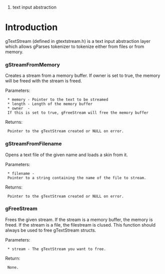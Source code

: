 # text input abstraction

= Introduction =

gTextStream (defined in gtextstream.h) is a text input abstraction layer which allows gParses tokenizer to tokenize either from files or from memory. 

=== gStreamFromMemory ===

Creates a stream from a memory buffer. If owner is set to true, the memory will be freed with the stream is freed.

{{{gTextStream *gStreamFromMemory(char *memory, int length, bool owner)}}}

Parameters:
  * memory - Pointer to the text to be streamed
  * length - Length of the memory buffer
  * owner  - If this is set to true, gFreeStream will free the memory buffer
Returns:
  Pointer to the gTextStream created or NULL on error.


=== gStreamFromFilename ===

Opens a text file of the given name and loads a skin from it.

{{{gTextStream *gStreamFromFilename(const char *filename)}}}

Parameters:
  * filename - Pointer to a string containing the name of the file to stream.
Returns:
  Pointer to the gTextStream created or NULL on error.


=== gFreeStream ===
Frees the given stream. If the stream is a memory buffer, the memory is freed. If the stream is a file, the filestream is clused. This function should always be used to free gTextStream structs.

{{{#define gFreeStream(stream)  stream->freestream(stream)}}}

Parameters:
  * stream - The gTextStream you want to free.
Return:
  None.